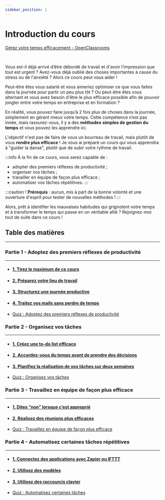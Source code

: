 ```yaml
---
sidebar_position: 1
---
```


# Introduction du cours

[Gérez votre temps efficacement - OpenClassrooms](https://openclassrooms.com/fr/courses/5944991-gerez-votre-temps-efficacement)

<Vimeo vimeoId="377500747" />

<br />

Vous est-il déjà arrivé d’être débordé de travail et d'avoir l’impression que tout est urgent ? Avez-vous déjà oublié des choses importantes
à cause du stress ou de l'anxiété ? Alors ce cours peut vous aider !

Peut-être êtes vous salarié et vous aimeriez optimiser ce que vous faites dans la journée pour partir un peu plus tôt ? Ou peut-être êtes
vous alternant et vous avez besoin d'être le plus efficace possible afin de pouvoir jongler entre votre temps en entreprise et en formation ?

En réalité, vous pouvez faire jusqu’à 2 fois plus de choses dans la journée, simplement en gérant mieux votre temps. Cette compétence n’est
pas innée, mais rassurez-vous, il y a des **méthodes** **simples de gestion du temps** et vous pouvez les apprendre ici.

L'objectif n'est pas de faire de vous un bourreau de travail, mais plutôt de vous **rendre plus efficace** ! Je vous ai préparé un cours
qui vous apprendra à "guider la danse", plutôt que de subir votre rythme de travail.

:::info
À la fin de ce cours, vous serez capable de :
- adopter des premiers réflexes de productivité ;
- organiser vos tâches ;
- travailler en équipe de façon plus efficace ;
- automatiser vos tâches répétitives.
:::
 
:::caution !
**Prérequis** : aucun, mis à part de la bonne volonté et une ouverture d'esprit pour tester de nouvelles méthodes !
:::

Alors, prêt à identifier les mauvaises habitudes qui grignotent votre temps et à transformer le temps qui passe en un véritable allié ?
Rejoignez-moi tout de suite dans ce cours !

## Table des matières
* * *
### Partie 1 - Adoptez des premiers réflexes de productivité
* * *
- #### [1. Tirez le maximum de ce cours](https://openclassrooms.com/fr/courses/5944991-gerez-votre-temps-efficacement/5944998-tirez-le-maximum-de-ce-cours)
- #### [2. Préparez votre lieu de travail](https://openclassrooms.com/fr/courses/5944991-gerez-votre-temps-efficacement/6500276-preparez-votre-lieu-de-travail)
- #### [3. Structurez une journée productive](https://openclassrooms.com/fr/courses/5944991-gerez-votre-temps-efficacement/6500281-structurez-une-journee-productive)
- #### [4. Traitez vos mails sans perdre de temps](https://openclassrooms.com/fr/courses/5944991-gerez-votre-temps-efficacement/6709341-traitez-vos-mails-sans-perdre-de-temps)
- [Quiz : Adoptez des premiers réflexes de productivité](https://openclassrooms.com/fr/courses/5944991-gerez-votre-temps-efficacement/exercises/3773)

### Partie 2 - Organisez vos tâches
* * *
- #### [1. Créez une to-do list efficace](https://openclassrooms.com/fr/courses/5944991-gerez-votre-temps-efficacement/6500291-creez-une-to-do-list-efficace)
- #### [2. Accordez-vous du temps avant de prendre des décisions](https://openclassrooms.com/fr/courses/5944991-gerez-votre-temps-efficacement/6500296-accordez-vous-du-temps-avant-de-prendre-des-decisions)
- #### [3. Planifiez la réalisation de vos tâches sur deux semaines](https://openclassrooms.com/fr/courses/5944991-gerez-votre-temps-efficacement/6500301-planifiez-la-realisation-de-vos-taches-sur-deux-semaines)
- [Quiz : Organisez vos tâches](https://openclassrooms.com/fr/courses/5944991-gerez-votre-temps-efficacement/exercises/3774)

### Partie 3 - Travaillez en équipe de façon plus efficace
* * *
- #### [1. Dites “non” lorsque c’est approprié](https://openclassrooms.com/fr/courses/5944991-gerez-votre-temps-efficacement/6709606-dites-non-lorsque-c-est-approprie)
- #### [2. Réalisez des réunions plus efficaces](https://openclassrooms.com/fr/courses/5944991-gerez-votre-temps-efficacement/6709656-realisez-des-reunions-plus-efficaces)
- [Quiz : Travaillez en équipe de façon plus efficace](https://openclassrooms.com/fr/courses/5944991-gerez-votre-temps-efficacement/exercises/3775)

### Partie 4 - Automatisez certaines tâches répétitives
* * *
- #### [1. Connectez des applications avec Zapier ou IFTTT](https://openclassrooms.com/fr/courses/5944991-gerez-votre-temps-efficacement/6709886-connectez-des-applications-avec-zapier-ou-ifttt)
- #### [2. Utilisez des modèles](https://openclassrooms.com/fr/courses/5944991-gerez-votre-temps-efficacement/6752466-utilisez-des-modeles)
- #### [3. Utilisez des raccourcis clavier](https://openclassrooms.com/fr/courses/5944991-gerez-votre-temps-efficacement/6710046-utilisez-des-raccourcis-clavier)
- [Quiz : Automatisez certaines tâches](https://openclassrooms.com/fr/courses/5944991-gerez-votre-temps-efficacement/exercises/3776)
